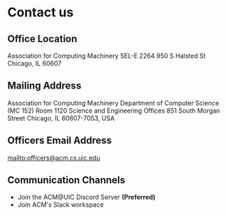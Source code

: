 
# Contact us

## Office Location

Association for Computing Machinery
SEL-E 2264
950 S Halsted St
Chicago, IL 60607

## Mailing Address

Association for Computing Machinery
Department of Computer Science (MC 152)
Room 1120 Science and Engineering Offices
851 South Morgan Street
Chicago, IL 60607-7053, USA

## Officers Email Address

<mailto:officers@acm.cs.uic.edu>

## Communication Channels

- <DiscordLink>Join the ACM@UIC Discord Server</DiscordLink> <b>(Preferred)</b>
- <SlackSignUpLink>Join ACM's Slack workspace</SlackSignUpLink>
